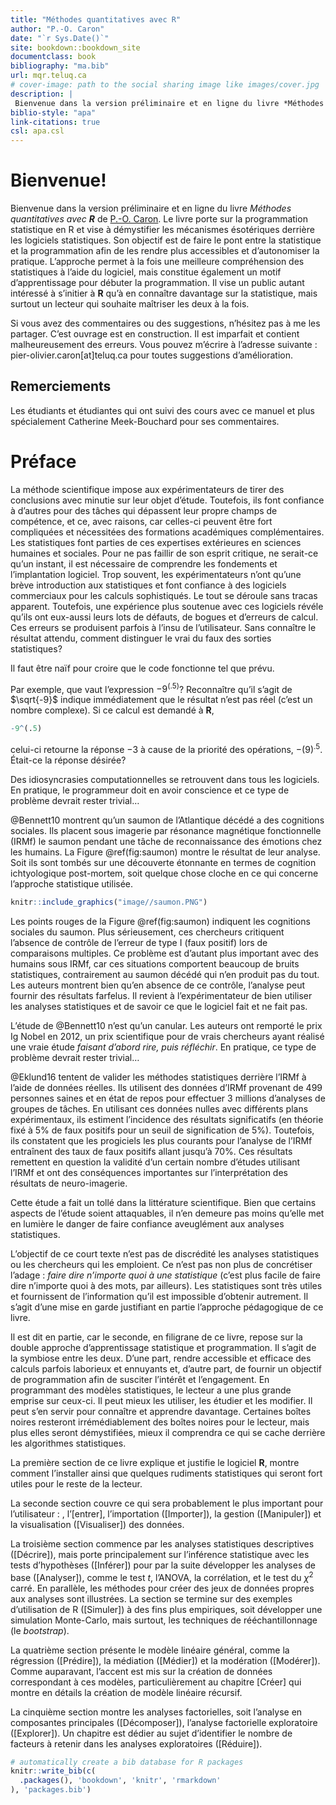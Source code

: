 ```yaml
--- 
title: "Méthodes quantitatives avec R"
author: "P.-O. Caron"
date: "`r Sys.Date()`"
site: bookdown::bookdown_site
documentclass: book
bibliography: "ma.bib"
url: mqr.teluq.ca
# cover-image: path to the social sharing image like images/cover.jpg
description: |
 Bienvenue dans la version préliminaire et en ligne du livre *Méthodes quantitatives avec ****R*** de [P.-O. Caron](https://www.teluq.ca/siteweb/univ/pcaron.html). Le livre démystifie les mécanismes ésotériques derrière les logiciels statistiques et démocratise la programmation statistique avec R. 
biblio-style: "apa"
link-citations: true
csl: apa.csl
---
```


# Bienvenue! {-}

Bienvenue dans la version préliminaire et en ligne du livre *Méthodes quantitatives avec ****R*** de [P.-O. Caron](https://www.teluq.ca/siteweb/univ/pcaron.html). Le livre porte sur la programmation statistique en R et vise à démystifier les mécanismes ésotériques derrière les logiciels statistiques. Son objectif est de faire le pont entre la statistique et la programmation afin de les rendre plus accessibles et d'autonomiser la pratique. L'approche permet à la fois une meilleure compréhension des statistiques à l'aide du logiciel, mais constitue également un motif d'apprentissage pour débuter la programmation. Il vise un public autant intéressé à s'initier à **R** qu'à en connaître davantage sur la statistique, mais surtout un lecteur qui souhaite maîtriser les deux à la fois.

Si vous avez des commentaires ou des suggestions, n'hésitez pas à me les partager. C'est ouvrage est en construction. Il est imparfait et contient malheureusement des erreurs. Vous pouvez m'écrire à l'adresse suivante : pier-olivier.caron[at]teluq.ca pour toutes suggestions d'amélioration. 

## Remerciements {-}

Les étudiants et étudiantes qui ont suivi des cours avec ce manuel et plus spécialement Catherine Meek-Bouchard pour ses commentaires.

# Préface {-}

La méthode scientifique impose aux expérimentateurs de tirer des conclusions avec minutie sur leur objet d'étude. Toutefois, ils font confiance à d'autres pour des tâches qui dépassent leur propre champs de compétence, et ce, avec raisons, car celles-ci peuvent être fort compliquées et nécessitées des formations académiques complémentaires. Les statistiques font parties de ces expertises extérieures en sciences humaines et sociales. Pour ne pas faillir de son esprit critique, ne serait-ce qu'un instant, il est nécessaire de comprendre les fondements et l'implantation logiciel. Trop souvent, les expérimentateurs n'ont qu'une brève introduction aux statistiques et font confiance à des logiciels commerciaux pour les calculs sophistiqués. Le tout se déroule sans tracas apparent. Toutefois, une expérience plus soutenue avec ces logiciels révéle qu'ils ont eux-aussi leurs lots de défauts, de bogues et d'erreurs de calcul. Ces erreurs se produisent parfois à l'insu de l'utilisateur. Sans connaître le résultat attendu, comment distinguer le vrai du faux des sorties statistiques?

Il faut être naïf pour croire que le code fonctionne tel que prévu.

Par exemple, que vaut l'expression $-9^{(.5)}$? Reconnaître qu'il s'agit de $\sqrt{-9}$ indique immédiatement que le résultat n'est pas réel (c'est un nombre complexe). Si ce calcul est demandé à **R**,

```r
-9^(.5)
```
celui-ci retourne la réponse $-3$ à cause de la priorité des opérations, $-(9)^{.5}$. Était-ce la réponse désirée? 

Des idiosyncrasies computationnelles se retrouvent dans tous les logiciels. En pratique, le programmeur doit en avoir conscience et ce type de problème devrait rester trivial...
 
@Bennett10 montrent qu'un saumon de l’Atlantique décédé a des cognitions sociales. Ils placent sous imagerie par résonance magnétique fonctionnelle (IRMf) le saumon pendant une tâche de reconnaissance des émotions chez les humains. La Figure \@ref(fig:saumon) montre le résultat de leur analyse. Soit ils sont tombés sur une découverte étonnante en termes de cognition ichtyologique post-mortem, soit quelque chose cloche en ce qui concerne l'approche statistique utilisée.

```r
knitr::include_graphics("image//saumon.PNG")
```

Les points rouges de la Figure \@ref(fig:saumon) indiquent les cognitions sociales du saumon. Plus sérieusement, ces chercheurs critiquent l'absence de contrôle de l'erreur de type I (faux positif) lors de comparaisons multiples. Ce problème est d'autant plus important avec des humains sous IRMf, car ces situations comportent beaucoup de bruits statistiques, contrairement au saumon décédé qui n'en produit pas du tout. Les auteurs montrent bien qu'en absence de ce contrôle, l'analyse peut fournir des résultats farfelus. Il revient à l'expérimentateur de bien utiliser les analyses statistiques et de savoir ce que le logiciel fait et ne fait pas.

L'étude de @Bennett10 n'est qu'un canular. Les auteurs ont remporté le prix Ig Nobel en 2012, un prix scientifique pour de vrais chercheurs ayant réalisé une vraie étude *faisant d'abord rire, puis réfléchir*. En pratique, ce type de problème devrait rester trivial...

@Eklund16 tentent de valider les méthodes statistiques derrière l'IRMf à l'aide de données réelles. Ils utilisent des données d'IRMf provenant de 499 personnes saines et en état de repos pour effectuer 3 millions d'analyses de groupes de tâches. En utilisant ces données nulles avec différents plans expérimentaux, ils estiment l'incidence des résultats significatifs (en théorie fixé à 5% de faux positifs pour un seuil de signification de 5%). Toutefois, ils constatent que les progiciels les plus courants pour l'analyse de l'IRMf entraînent des taux de faux positifs allant jusqu'à 70%. Ces résultats remettent en question la validité d'un certain nombre d'études utilisant l'IRMf et ont des conséquences importantes sur l'interprétation des résultats de neuro-imagerie.

Cette étude a fait un tollé dans la littérature scientifique. Bien que certains aspects de l'étude soient attaquables, il n'en demeure pas moins qu'elle met en lumière le danger de faire confiance aveuglément aux analyses statistiques.

L'objectif de ce court texte n'est pas de discrédité les analyses statistiques ou les chercheurs qui les emploient. Ce n'est pas non plus de concrétiser l'adage : *faire dire n'importe quoi à une statistique* (c'est plus facile de faire dire n'importe quoi à des mots, par ailleurs). Les statistiques sont très utiles et fournissent de l'information qu'il est impossible d'obtenir autrement. Il s'agit d'une mise en garde justifiant en partie l'approche pédagogique de ce livre.

Il est dit en partie, car le seconde, en filigrane de ce livre, repose sur la double approche d'apprentissage statistique et programmation. Il s'agit de la symbiose entre les deux. D'une part, rendre accessible et efficace des calculs parfois laborieux et ennuyants et, d'autre part, de fournir un objectif de programmation afin de susciter l'intérêt et l'engagement. En programmant des modèles statistiques, le lecteur a une plus grande emprise sur ceux-ci. Il peut mieux les utiliser, les étudier et les modifier. Il peut s'en servir pour connaître et apprendre davantage. Certaines boîtes noires resteront irrémédiablement des boîtes noires pour le lecteur, mais plus elles seront démystifiées, mieux il comprendra ce qui se cache derrière les algorithmes statistiques.

La première section de ce livre explique et justifie le logiciel **R**, montre comment l'installer ainsi que quelques rudiments statistiques qui seront fort utiles pour le reste de la lecteur. 

La seconde section couvre ce qui sera probablement le plus important pour l'utilisateur : , l'[entrer], l'importation ([Importer]), la gestion ([Manipuler]) et la visualisation ([Visualiser]) des données.

La troisième section commence par les analyses statistiques descriptives ([Décrire]), mais porte principalement sur l'inférence statistique avec les tests d'hypothèses ([Inférer]) pour par la suite développer les analyses de base ([Analyser]), comme le test $t$, l'ANOVA, la corrélation, et le test du $\chi^2$ carré. En parallèle, les méthodes pour créer des jeux de données propres aux analyses sont illustrées. La section se termine sur des exemples d'utilisation de R ([Simuler]) à des fins plus empiriques, soit développer une simulation Monte-Carlo, mais surtout, les techniques de rééchantillonnage (le *bootstrap*).

La quatrième section présente le modèle linéaire général, comme la régression ([Prédire]), la médiation ([Médier]) et la modération ([Modérer]). Comme auparavant, l'accent est mis sur la création de données correspondant à ces modèles, particulièrement au chapitre [Créer] qui montre en détails la création de modèle linéaire récursif.

La cinquième section montre les analyses factorielles, soit l'analyse en composantes principales ([Décomposer]), l'analyse factorielle exploratoire ([Explorer]). Un chapitre est dédier au sujet d'identifier le nombre de facteurs à retenir dans les analyses exploratoires ([Réduire]).

```r
# automatically create a bib database for R packages
knitr::write_bib(c(
  .packages(), 'bookdown', 'knitr', 'rmarkdown'
), 'packages.bib')
```
